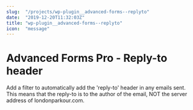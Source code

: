 ```yaml
---
slug:  "/projects/wp-plugin__advanced-forms--replyto"
date:  "2019-12-20T11:32:03Z"
title: "wp-plugin__advanced-forms--replyto"
icon:  "message"
---
```



# Advanced Forms Pro - Reply-to header

Add a filter to automatically add the 'reply-to' header in any emails sent.
This means that the reply-to is to the author of the email, NOT the server address
of londonparkour.com.